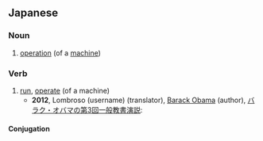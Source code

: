 ==Japanese==
{{ja-kanjitab|か|どう|yomi=on}}

===Noun===
{{ja-noun|かどう}}

# [[operation]] (of a [[machine]])

===Verb===
{{ja-verb-suru|かどう|tr=both}}

# [[run]], [[operate]] (of a machine)
#* '''2012''', Lombroso (username) (translator), [[:w:Barack Obama|Barack Obama]] (author), [[:s:ja:バラク・オバマの第3回一般教書演説|バラク・オバマの第3回一般教書演説]]:
#*: {{ja-usex|ミルウォーキー市内にあるマスター・ロックの統合された工場はフル'''稼働'''している。|^ミルウォーキー しない に ある ^マスター・^ロック の とうごう された こうじょう は フル''' かどう''' して いる。|Master Lock’s unionized plant in Milwaukee is running at full capacity.}}

====Conjugation====
{{ja-suru|かどう}}